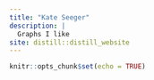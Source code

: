 ```yaml
---
title: "Kate Seeger"
description: |
  Graphs I like
site: distill::distill_website
---
```


```r
knitr::opts_chunk$set(echo = TRUE)
```

